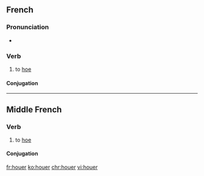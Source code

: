 ==French==

===Pronunciation===
* {{IPA|/u.e/|lang=fr}}

===Verb===
{{fr-verb}}

# to [[hoe]]

====Conjugation====
{{fr-conj-er|hou|avoir}}

----

==Middle French==

===Verb===
{{head|frm|verb}}

# to [[hoe]]

====Conjugation====
{{frm-conj-er|hou}}

[[fr:houer]]
[[ko:houer]]
[[chr:houer]]
[[vi:houer]]
